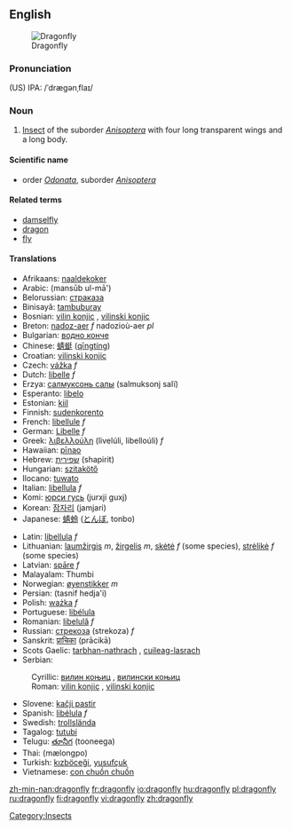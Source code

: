 {{wikipedia}}
==English==
[[Image:DragonflyFLu.jpg|thumb|Dragonfly]]
===Pronunciation===
(US) IPA: /ˈdrægənˌflaɪ/
===Noun===
{{en-noun|dragonflies}}
# [[insect|Insect]] of the suborder ''[[Anisoptera]]'' with four long transparent wings and a long body.

====Scientific name====
*order ''[[Odonata]]'', suborder ''[[Anisoptera]]''

====Related terms====
*[[damselfly]]
*[[dragon]]
*[[fly]]

====Translations====
{{top}}
*Afrikaans: [[naaldekoker]]
*Arabic: {{ARchar|[[منسوب الماء]]}} (mansūb ul-mā')
*Belorussian: [[страказа#Belorusian|страказа]] {{f}}
*Binisayâ: [[tambuburay]]
*Bosnian: [[vilin konjic#Bosnian|vilin konjic]] {{m}}, [[vilinski konjic#Bosnian|vilinski konjic]] {{m}}
*Breton: [[nadoz-aer]] ''f'' nadozioù-aer ''pl''
*Bulgarian: [[водно конче#Bulgarian|водно конче]] {{n}}
*Chinese: [[蜻蜓]] ([[qīngtíng]])
*Croatian: [[vilinski konjic#Croatian|vilinski konjic]] {{m}}
*Czech: [[vážka]] ''f''
*Dutch: [[libelle]] ''f''
*Erzya: [[салмуксонь салы]] (salmuksonj salï)
*Esperanto: [[libelo]]
*Estonian: [[kiil]]
*Finnish: [[sudenkorento]]
*French: [[libellule]] ''f''
*German: [[Libelle]] ''f''
*Greek: [[λιβελλούλη]] (livelúli, libelloúli) ''f''
*Hawaiian: [[pīnao]]
*Hebrew: [[שפירית]] (shapirit)
*Hungarian: [[szitakötő]]
*Ilocano: [[tuwato]]
*Italian: [[libellula]] ''f''
*Komi: [[юрси гусь]] (jurxji guxj)
*Korean: [[잠자리]] (jamjari)
*Japanese: [[蜻蛉]] ([[とんぼ]], tonbo)
{{mid}}
*Latin: [[libellula]] ''f''
*Lithuanian: [[laumžirgis]] ''m'', [[žirgelis]] ''m'', [[skėtė]] ''f'' (some species), [[strėlikė]] ''f'' (some species)
*Latvian: [[spāre]] ''f''
*Malayalam: Thumbi
*Norwegian: [[øyenstikker]] ''m''
*Persian: {{FAchar|[[تصنيف هجائی]]}} (tasnif hedja'i)
*Polish: [[ważka]] ''f''
*Portuguese: [[libélula]] {{f}}
*Romanian: [[libelulă]] ''f''
*Russian: [[стрекоза]] (strekoza) ''f''
*Sanskrit: [[प्राचिका]] (prācikā)
*Scots Gaelic: [[tarbhan-nathrach]] {{m}}, [[cuileag-lasrach]] {{f}}
*Serbian:
:Cyrillic: [[вилин коњиц#Serbian|вилин коњиц]] {{m}}, [[вилински коњиц#Serbian|вилински коњиц]] {{m}}
:Roman: [[vilin konjic#Serbian|vilin konjic]] {{m}}, [[vilinski konjic#Serbian|vilinski konjic]] {{m}}
*Slovene: [[kačji pastir]] {{m}}
*Spanish: [[libélula]] ''f''
*Swedish: [[trollslända]]
*Tagalog: [[tutubi]]
*Telugu: [[తూనీగ]] (tooneega)
*Thai: {{THchar|[[แมลงปอ]]}} (mælongpo)
*Turkish: [[kızböceği]], [[yusufçuk]]
*Vietnamese: [[con chuồn chuồn]]
{{bottom}}
[[Category:Insects]]

[[zh-min-nan:dragonfly]]
[[fr:dragonfly]]
[[io:dragonfly]]
[[hu:dragonfly]]
[[pl:dragonfly]]
[[ru:dragonfly]]
[[fi:dragonfly]]
[[vi:dragonfly]]
[[zh:dragonfly]]